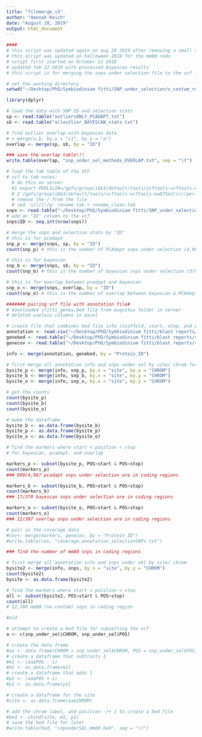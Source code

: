 ```yaml
---
title: "filemerge_v3"
author: "Hannah Reich"
date: "August 20, 2019"
output: html_document
---
```


```r
####
# this script was updated again on aug 20 2019 after removing a small subset of contaminated snps.
# this script was updated on halloween 2018 for the mm80 redo
# script first started on October 11 2018
# updated feb 22 2019 with processed bayescan results
# this script is for merging the snps under selection file to the vcf file and to the annotations file

# set the working directory
setwd("~/Desktop/PhD/Symbiodinium fitti/SNP_under_selection/v_contam_rm_08082019//")

library(dplyr)

# load the data with SNP ID and selection stats
sp <- read.table("outliersONLY_PCADAPT.txt")
sb <- read.table("alloutlier_BAYESCAN_stats.txt")

# find outlier overlap with bayescan data
# > merge(a,b, by.x = "c1", by.y = "a")
overlap <- merge(sp, sb, by = "ID")

### save the overlap table!!!
write.table(overlap, "snp_under_sel_methods_OVERLAP.txt", sep = "\t")

# load the tab table of the VCF
# vcf to tab notes:
  # do this on server
  #1 export PERL5LIB=/gpfs/group/ibb3/default/tools/vcftools-vcftools-ea875e2/src/perl/
  # 2 /gpfs/group/ibb3/default/tools/vcftools-vcftools-ea875e2/src/perl/vcf-to-tab <  hq_nocontam_rename_aug19.vcf > rename.tab
  # remove the / from the file
  # sed 's/[/]//g' rename.tab > rename_clean.tab
snps <- read.table("~/Desktop/PhD/Symbiodinium fitti/SNP_under_selection/v_contam_rm_08082019/rename_clean.tab", header = T)
# add an "ID" column to the vcf 
snps$ID <- seq.int(nrow(snps))

# merge the snps and selection stats by "ID"
# this is for pcadapt
snp_p <- merge(snps, sp, by = "ID")
count(snp_p) # this is the number of PCAdapt snps under selection (4,987 out of 58,537)

# this is for bayescan
snp_b <- merge(snps, sb, by = "ID")
count(snp_b) # this is the number of bayescan snps under selection (370 out of 58,537)

# this is for overlap between pcadapt and bayescan
snp_o <- merge(snps, overlap, by = "ID")
count(snp_o) # this is the number of overlap between bayescan & PCAdapt snps under selection (307 out of 58,537)

####### pairing vcf file with annotation file#
# downloaded sfitti_genes.bed file from augustus folder in server
# deleted useless columns in excel

# create file that combines bed file info (scaffold, start, stop, and protein ID) with protein ID from annotation file
annotation <- read.csv("~/Desktop/PhD/Symbiodinium fitti/blast reports/combinedblast04112018.csv", header = T)
genebed <- read.table("~/Desktop/PhD/Symbiodinium fitti/blast reports/sfitti_genes.bed", header = T)
genecov <- read.table("~/Desktop/PhD/Symbiodinium fitti/blast reports/sfitti_cov_by_gene.txt", header = T)

info <- merge(annotation, genebed, by = "Protein_ID")

# first merge all annotation info and snps under sel by site/ chrom for pcadapt, bayescan, and overlap
bysite_p <- merge(info, snp_p, by.x = "site", by.y = "CHROM")
bysite_b <- merge(info, snp_b, by.x = "site", by.y = "CHROM")
bysite_o <- merge(info, snp_o, by.x = "site", by.y = "CHROM")

# get the counts
count(bysite_p)
count(bysite_b)
count(bysite_o)

# make the dataframe
bysite_b <- as.data.frame(bysite_b)
bysite_p <- as.data.frame(bysite_p)
bysite_o <- as.data.frame(bysite_o)

# find the markers where start < position < stop
# for bayescan, pcadapt, and overlap

markers_p <- subset(bysite_p, POS>start & POS<stop)
count(markers_p)
### 899/4,987 pcadapt snps under selection are in coding regions

markers_b <- subset(bysite_b, POS>start & POS<stop)
count(markers_b)
### 17/370 bayescan snps under selection are in coding regions

markers_o <- subset(bysite_o, POS>start & POS<stop)
count(markers_o)
### 12/307 overlap snps under selection are in coding regions

# pair in the coverage data
#cov<- merge(markers, genecov, by = "Protein_ID")
#write.table(cov, "coverage_annotation_selectionSNPs.txt")

### find the number of mm80 snps in coding regions

# first merge all annotation info and snps under sel by site/ chrom
bysite2 <- merge(info, snps, by.x = "site", by.y = "CHROM")
count(bysite2)
bysite <- as.data.frame(bysite2)

# find the markers where start < position < stop
all <- subset(bysite2, POS>start & POS<stop)
count(all)
# 12,780 mm80 (no contam) snps in coding region


```

```r
#old

# attempt to create a bed file for subsetting the vcf
a <- c(snp_under_sel$CHROM, snp_under_sel$POS)

# create the data frame
#aa <- data.frame(CHROM = snp_under_sel$CHROM, POS = snp_under_sel$POS)
# create a dataframe that subtracts 1
#m1 <- (aa$POS - 1)
#m1 <- as.data.frame(m1)
# create a dataframe that adds 1
#p1 <- (aa$POS + 1)
#p1 <- as.data.frame(p1)

# create a dataframe for the site
#site <- as.data.frame(aa$CHROM)

# add the chrom label, and position -/+ 1 to create a bed file
#bed <- cbind(site, m1, p1)
# save the bed file for later
#write.table(bed, "snpunderSEL_mm80.bed", sep = "\t")
```

